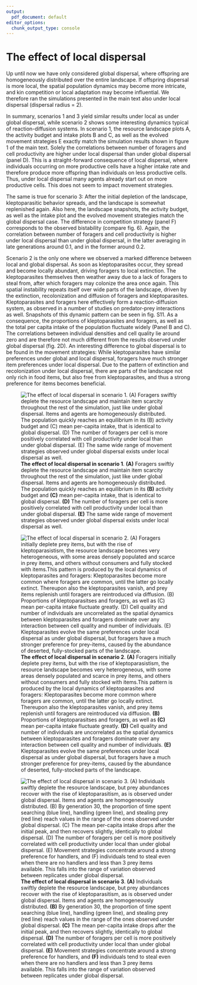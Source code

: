 ```yaml
---
output:
  pdf_document: default
editor_options:
  chunk_output_type: console
---
```


# The effect of local dispersal

Up until now we have only considered global dispersal, where offspring are homogeneously distributed over the entire landscape. If offspring dispersal is more local, the spatial population dynamics may become more intricate, and kin competition or local adaptation may become influential. We therefore ran the simulations presented in the main text also under local dispersal (dispersal radius = 2). 

In summary, scenarios 1 and 3 yield similar results under local as under global dispersal, while scenario 2 shows some interesting dynamics typical of reaction-diffusion systems. In scenario 1, the resource landscape plots A, the activity budget and intake plots B and C, as well as the evolved movement strategies E exactly match the simulation results shown in figure 1 of the main text. Solely the correlations between number of foragers and cell productivity are higher under local dispersal than under global dispersal (panel D). This is a straight-forward consequence of local dispersal, where individuals occurring on more productive cells have a higher intake rate and therefore produce more offspring than individuals on less productive cells. Thus, under local dispersal many agents already start out on more productive cells. This does not seem to impact movement strategies. 

The same is true for scenario 3: After the initial depletion of the landscape, kleptoparasitic behavior spreads, and the landscape is somewhat replenished again. Also here, the landscape snapshots, the activity budget, as well as the intake plot and the evolved movement strategies match the global dispersal case. The difference in competition strategy (panel F) corresponds to the observed bistability (compare fig. 6). Again, the correlation between number of foragers and cell productivity is higher under local dispersal than under global dispersal, in the latter averaging in late generations around 0.1, and in the former around 0.2.

Scenario 2 is the only one where we observed a marked difference between local and global dispersal. As soon as kleptoparasites occur, they spread and become locally abundant, driving foragers to local extinction. The kleptoparasites themselves then weather away due to a lack of foragers to steal from, after which foragers may colonize the area once again. This spatial instability repeats itself over wide parts of the landscape, driven by the extinction, recolonization and diffusion of foragers and kleptoparasites. Kleptoparasites and foragers here effectively form a reaction-diffusion system, as observed in a number of studies on predator-prey interactions as well. Snapshots of this dynamic pattern can be seen in fig. S11. As a consequence, the proportions of kleptoparasites and foragers, as well as the total per capita intake of the population fluctuate widely (Panel B and C). The correlations between individual densities and cell quality lie around zero and are therefore not much different from the results observed under global dispersal (fig. 2D). An interesting difference to global dispersal is to be found in the movement strategies: While kleptoparasites have similar preferences under global and local dispersal, foragers have much stronger item preferences under local dispersal. Due to the pattern of extinction and recolonization under local dispersal, there are parts of the landscape not only rich in food items, but also free from kleptoparasites, and thus a strong preference for items becomes beneficial. 

![**The effect of local dispersal in scenario 1**. **(A)** Foragers swiftly deplete the resource landscape and maintain item scarcity throughout the rest of the simulation, just like under global dispersal. Items and agents are homogeneously distributed. The population quickly reaches an equilibrium in its **(B)** activity budget and **(C)** mean per-capita intake,  that is identical to global dispersal.   **(D)** The number of foragers per cell is more positively correlated with cell productivity under local than under global dispersal. **(E)** The same wide range of movement strategies observed under global dispersal exists under local dispersal as well.](supplement/figures/fig_local_dispersal_sc_01.png)

![**The effect of local dispersal in scenario 2**. **(A)** Foragers initially deplete prey items, but with the rise of kleptoparasistism, the resource landscape becomes very heterogeneous, with some areas densely populated and scarce in prey items, and others without consumers and fully stocked with items.This pattern is produced by the local dynamics of kleptoparasites and foragers: Kleptoparasites become more common where foragers are common, until the latter go locally extinct. Thereupon also the kleptoparasites vanish, and prey items replenish until foragers are reintroduced via diffusion. **(B)** Proportions of kleptoparasitses and foragers, as well as **(C)** mean per-capita intake fluctuate greatly. **(D)** Cell quality and number of individuals are uncorrelated as the spatial dynamics between kleptoparasites and foragers dominate over any interaction between cell quality and number of individuals.  **(E)** Kleptoparasites evolve the same preferences under local dispersal as under global dispersal, but foragers have a much stronger preference for prey-items, caused by the abundance of deserted, fully-stocked parts of the landscape.](supplement/figures/fig_local_dispersal_sc_02.png)

![**The effect of local dispersal in scenario 3**. **(A)** Individuals swiftly deplete the resource landscape, but prey abundances recover with the rise of kleptoparasitism, as is observed under global dispersal. Items and agents are homogeneously distributed.  **(B)** By generation 30, the proportion of time spent searching (blue line), handling (green line), and stealing prey (red line) reach values in the range of the ones observed under global dispersal. **(C)** The mean per-capita intake drops after the initial peak, and then recovers slightly, identically to global dispersal. **(D)** The number of foragers per cell is more positively correlated with cell productivity under local than under global dispersal. **(E)** Movement strategies concentrate around a strong preference for handlers, and **(F)** individuals tend to steal even when there are no handlers and less than 3 prey items available. This  falls into the range of variation observed between replicates under global dispersal.](supplement/figures/fig_local_dispersal_sc_03.png)

\newpage
